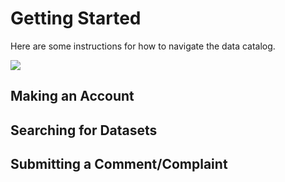 # Getting Started

Here are some instructions for how to navigate the data catalog.

![](images/ckanafter.png)

## Making an Account {.unnumbered}

## Searching for Datasets {.unnumbered}

## Submitting a Comment/Complaint {.unnumbered}
